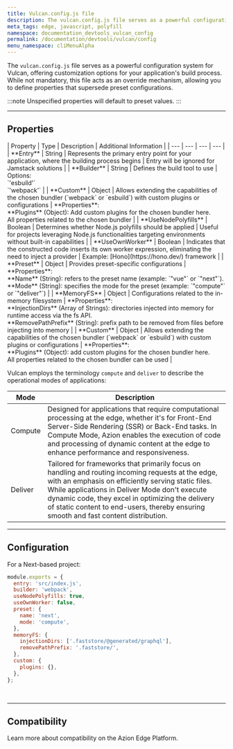 ```yaml
---
title: Vulcan.config.js file
description: The vulcan.config.js file serves as a powerful configuration system for Vulcan, offering customization options for your application's build process.
meta_tags: edge, javascript, polyfill
namespace: documentation_devtools_vulcan_config
permalink: /documentation/devtools/vulcan/config
menu_namespace: cliMenuAlpha
---
```



The `vulcan.config.js` file serves as a powerful configuration system for Vulcan, offering customization options for your application's build process. While not mandatory, this file acts as an override mechanism, allowing you to define properties that supersede preset configurations.

:::note
Unspecified properties will default to preset values.
:::

---

## Properties

<TableContainer>
| Property | Type | Description | Additional Information |
| --- | --- | --- | --- |
| **Entry** | String | Represents the primary entry point for your application, where the building process begins | Entry will be ignored for Jamstack solutions |
| **Builder** | String | Defines the build tool to use | Options:<br />`'esbuild'`<br />`'webpack'` |
| **Custom** | Object | Allows extending the capabilities of the chosen bundler (`webpack` or `esbuild`) with custom plugins or configurations | **Properties**:<br /> **Plugins** (Object): Add custom plugins for the chosen bundler here. <br />All properties related to the chosen bundler |
| **UseNodePolyfills** | Boolean | Determines whether Node.js polyfills should be applied | Useful for projects leveraging Node.js functionalities targeting environments without built-in capabilities |
| **UseOwnWorker** | Boolean | Indicates that the constructed code inserts its own worker expression, eliminating the need to inject a provider | Example: [Hono](https://hono.dev/) framework |
| **Preset** | Object | Provides preset-specific configurations | **Properties**:<br /> **Name** (String): refers to the preset name (example: `"vue"` or `"next"`). <br />**Mode** (String): specifies the mode for the preset (example: `"compute"` or `"deliver"`) |
| **MemoryFS** | Object | Configurations related to the in-memory filesystem | **Properties**:<br /> **InjectionDirs** (Array of Strings): directories injected into memory for runtime access via the fs API. <br />**RemovePathPrefix** (String): prefix path to be removed from files before injecting into memory |
| **Custom** | Object | Allows extending the capabilities of the chosen bundler (`webpack` or `esbuild`) with custom plugins or configurations | **Properties**:<br /> **Plugins** (Object): add custom plugins for the chosen bundler here. <br />All properties related to the chosen bundler can be used |
</TableContainer>

Vulcan employs the terminology `compute` and `deliver` to describe the operational modes of applications:

| Mode | Description |
| ----- | ------------ |
| Compute | Designed for applications that require computational processing at the edge, whether it's for Front-End Server-Side Rendering (SSR) or Back-End tasks. In Compute Mode, Azion enables the execution of code and processing of dynamic content at the edge to enhance performance and responsiveness. | 
| Deliver | Tailored for frameworks that primarily focus on handling and routing incoming requests at the edge, with an emphasis on efficiently serving static files. While applications in Deliver Mode don't execute dynamic code, they excel in optimizing the delivery of static content to end-users, thereby ensuring smooth and fast content distribution. |

---

## Configuration

For a Next-based project:

```javascript title="vulcan.config.js"
module.exports = {
  entry: 'src/index.js',
  builder: 'webpack',
  useNodePolyfills: true,
  useOwnWorker: false,
  preset: {
    name: 'next',
    mode: 'compute',
  },
  memoryFS: {
    injectionDirs: ['.faststore/@generated/graphql'],
    removePathPrefix: '.faststore/',
  },
  custom: {
    plugins: {},
  },
};
```

<br />
<LinkButton link="https://github.com/aziontech/vulcan/" label="go to an implementation of the vulcan.config.js file" severity="secondary"  target="_blank" />

---

## Compatibility

Learn more about compatibility on the Azion Edge Platform.

<LinkButton link="/en/documentation/products/devtools/azion-edge-runtime/frameworks-compatibility/" label="go to supported Web Frameworks" severity="secondary" target="_blank" />
<LinkButton link="/en/documentation/products/edge-application/edge-functions/runtime-apis/javascript/" label="go to supported Web APIs" severity="secondary" target="_blank" />
<LinkButton link="/en/documentation/products/azion-edge-runtime/compatibility/node/" label="go to node.js support reference" severity="secondary" target="_blank" />
